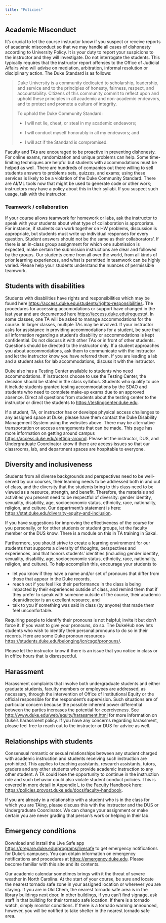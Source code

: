 ```yaml
---
title: "Policies"
---
```


## Academic Misconduct

It's crucial to let the course instructor know if you suspect or receive reports of academic misconduct so that we may handle all cases of dishonesty according to University Policy. It is your duty to report your suspicions to the instructor and they will investigate. Do not interrogate the students. This typically requires that the instructor report offenses to the Office of Judicial Affairs who will advise on mediation, arbitration, informal resolution or disciplinary action. The Duke Standard is as follows:

> Duke University is a community dedicated to scholarship, leadership, and service and to the principles of honesty, fairness, respect, and accountability. Citizens of this community commit to reflect upon and uphold these principles in all academic and non-academic endeavors, and to protect and promote a culture of integrity.
>
> To uphold the Duke Community Standard:
>
> -   I will not lie, cheat, or steal in my academic endeavors;
>
> -   I will conduct myself honorably in all my endeavors; and
>
> -   I will act if the Standard is compromised.

Faculty and TAs are encouraged to be proactive in preventing dishonesty. For online exams, randomization and unique problems can help. Some time-limiting techniques are helpful but students with accommodations must be helped as well. There are hundreds of companies out there willing to sell students answers to problems sets, quizzes, and exams; using these services is likely to be a violation of the Duke Community Standard. There are AI/ML tools now that might be used to generate code or other work; instructors may have a policy about this in their syllabi. If you suspect such usage, talk with the instructor.

### Teamwork / collaboration

If your course allows teamwork for homework or labs, ask the instructor to speak with your students about what type of collaboration is appropriate. For instance, if students can work together on HW problems, discussion is appropriate, but students must write up individual responses for every question. Student answers should not be the same as their collaborators'. If there is an in-class group assignment for which one submission is expected, make certain the submission instructions are clear and followed by the groups. Our students come from all over the world, from all kinds of prior learning experiences, and what is permitted in teamwork can be highly varied. Please help your students understand the nuances of permissible teamwork.

## Students with disabilities

Students with disabilities have rights and responsibilities which may be found here <https://access.duke.edu/students/rights-responsibilities>. The procedures for accessing accomodations or support have changed in the last year and are documented here <https://access.duke.edu/requests\>. In some classes, one TA will be asked to manage accommodations for the course. In larger classes, multiple TAs may be involved. If your instructor asks for assistance in providing accommodations for a student, be sure that all information regarding a student's disability or accommodations is kept confidential. Do not discuss it with other TAs or in front of other students. Questions should be directed to the instructor only. If a student approaches you about accommodations, ask them to communicate with the instructor and let the instructor know you have referred them. If you are leading a lab and a student asks for lab accommodations, discuss it with the instructor.

Duke also has a Testing Center available to students who need accommodations. If instructors choose to use the Testing Center, the decision should be stated in the class syllabus. Students who qualify to use it include students granted testing accommodations by the SDAO and students who need to complete make-up exams due to an approved absence. Direct all questions from students about the testing center to the instructor or direct the students to [https://testingcenter.duke.edu](https://testingcenter.duke.edu/).

If a student, TA, or instructor has or develops physical access challenges to any assigned space at Duke, please have them contact the Duke Disability Management System using the websites above. There may be alternative transportation or access arrangements that can be made. This page has more information on getting around campus <https://access.duke.edu/getting-around>.  Please let the instructor, DUS, and Undergraduate Coordinator know if there are access issues so that our classrooms, lab, and department spaces are hospitable to everyone. 

## Diversity and inclusiveness

Students from all diverse backgrounds and perspectives need to be well-served by our courses, their learning needs to be addressed both in and out of class, and the diversity that the students bring to this class need to be viewed as a resource, strength, and benefit. Therefore, the materials and activities you present need to be respectful of diversity: gender identity, sexuality, disability, age, socioeconomic status, ethnicity, race, nationality, religion, and culture. Our department's statement is here: <https://stat.duke.edu/diversity-equity-and-inclusion>.

If you have suggestions for improving the effectiveness of the course for you personally, or for other students or student groups, let the faculty member or the DUS know. There is a module on this in TA training in Sakai.

Furthermore, you should strive to create a learning environment for our students that supports a diversity of thoughts, perspectives and experiences, and that honors students' identities (including gender identity, sexuality, disability, age, socioeconomic status, ethnicity, race, nationality, religion, and culture). To help accomplish this, encourage your students to

-   let you know if they have a name and/or set of pronouns that differ from those that appear in the Duke records,
-   reach out if you feel like their performance in the class is being impacted by their experiences outside of class, and remind them that if they prefer to speak with someone outside of the course, their academic dean/director is an excellent resource, and
-   talk to you if something was said in class (by anyone) that made them feel uncomfortable.

Requiring people to identify their pronouns is not helpful; invite it but don't force it. If you want to give your pronouns, do so. The DukeHub now lets students who wish to identify their personal pronouns to do so in their records. Here are some Duke pronoun resources <https://students.duke.edu/belonging/icr/csgd/pronouns/>. 

Please let the instructor know if there is an issue that you notice in class or in office hours that is disrespectful.

## Harassment

Harassment complaints that involve both undergraduate students and either graduate students, faculty members or employees are addressed, as necessary, through the intervention of Office of Institutional Equity or the official responsible for the respondent's supervision. Such situations are of particular concern because the possible inherent power differential between the parties increases the potential for coerciveness. See <http://www.duke.edu/web/equity/harassment.html> for more information on Duke's harassment policy. If you have any concerns regarding harassment, please feel free to reach out to the instructor or DUS for advice as well.

## Relationships with students

Consensual romantic or sexual relationships between any student charged with academic instruction and students receiving such instruction are prohibited. This applies to teaching assistants, research assistants, tutors, graders and any other students who provide academic instruction to any other student. A TA could lose the opportunity to continue in the instruction role and such behavior could also violate student conduct policies. This is covered in more detail in Appendix L to the Faculty Handbook here: <https://policies.provost.duke.edu/docs/faculty-handbook>.

If you are already in a relationship with a student who is in the class for which you are TAing, please discuss this with the instructor and the DUS or Undergraduate Coordinator. We can change your assignment or make certain you are never grading that person's work or helping in their lab.

## Emergency conditions

Download and install the Live Safe app <https://prepare.duke.edu/programs/livesafe> to get emergency notifications for Duke's campuses. You can obtain information on emergency notifications and procedures at <https://emergency.duke.edu>. Please become familiar with this site and its contents.

Our academic calendar sometimes brings with it the threat of severe weather in North Carolina. At the start of your course, be sure and locate the nearest tornado safe zone in your assigned location or wherever you are staying. If you are in Old Chem, the nearest tornado safe area is in the library buildings next door. In other buildings, if you can't find signage, ask staff in that building for their tornado safe location. If there is a tornado watch, simply monitor conditions. If there is a tornado warning announced, however, you will be notified to take shelter in the nearest tornado safe area.

